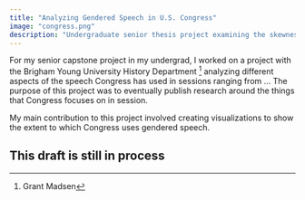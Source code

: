 ```yaml
---
title: "Analyzing Gendered Speech in U.S. Congress"
image: "congress.png"
description: "Undergraduate senior thesis project examining the skewness of gendered speech used by U.S. Congress in session"
---
```


For my senior capstone project in my undergrad, I worked on a project with the Brigham Young University History Department [^1] analyzing different aspects of the speech Congress has used in sessions ranging from ... The purpose of this project was to eventually publish research around the things that Congress focuses on in session.

[^1]: Grant Madsen

My main contribution to this project involved creating visualizations to show the extent to which Congress uses gendered speech.

## This draft is still in process
